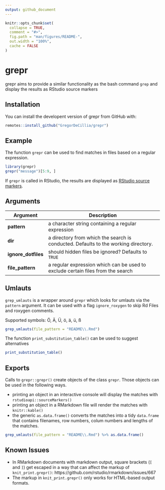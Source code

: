 ```yaml
---
output: github_document
---
```


<!-- README.md is generated from README.Rmd. Please edit that file -->

```r
knitr::opts_chunk$set(
  collapse = TRUE,
  comment = "#>",
  fig.path = "man/figures/README-",
  out.width = "100%",
  cache = FALSE
)
```

# grepr

<!-- badges: start -->
<!-- badges: end -->

grepr aims to provide a similar functionality as the bash command `grep`
and display the results as RStudio source markers

## Installation

You can install the developent version of grepr from GitHub with:

``` r
remotes::install_github("GregorDeCillia/grepr")
```

## Example

The function `grepr` can be used to find matches in files based on a regular
expression.

```r
library(grepr)
grepr("message")[5:9, ]
```

If `grepr` is called in RStudio, the results are displayed as
[RStudio source markers](https://rstudio.github.io/rstudioapi/reference/sourceMarkers.html).

## Arguments

Argument           | Description
-------------------|------------------------------------------------------------
**pattern**        | a character string containing a regular expression
**dir**            | a directory from which the search is conducted. Defaults to the working directory.
**ignore_dotfiles**| should hidden files be ignored? Defaults to `TRUE`
**file_pattern**   | a regular expression which can be used to exclude certain files from the search

## Umlauts

`grep_umlauts` is a wrapper around `grepr` which looks for umlauts via the 
`pattern` argument. It can be used with a flag `ignore_roxygen` to skip Rd
Files and roxygen comments.

Supported symbols: Ö, Ä, Ü, ö, ä, ü, ß

```r
grep_umlauts(file_pattern = "README\\.Rmd")
```

The function `print_substitution_table()` can be used to suggest alternatives

```r
print_substitution_table()
```

## Exports

Calls to `grepr::grepr()` create objects of the class `grepr`. Those objects
can be used in the following ways.

* printing an object in an interactive console will display the matches with
  `rstudioapi::sourceMarkers()`
* printing an object in a RMarkdown file will render the matches with
  `knitr::kable()`
* the generic `as.data.frame()` converts the matches into a tidy `data.frame`
  that contains filenames, row numbers, colum numbers and lengths of the
  matches.
  
```r
grep_umlauts(file_pattern = "README\\.Rmd") %>% as.data.frame()
```

## Known Issues

* In RMarkdown documents with markdown output, square brackets (`[` and `]`)
  get escaped in a way that can affect the markup of `knit_print.grepr()`:
  https://github.com/rstudio/rmarkdown/issues/667
* The markup in `knit_print.grepr()` only works for HTML-based output formats.
